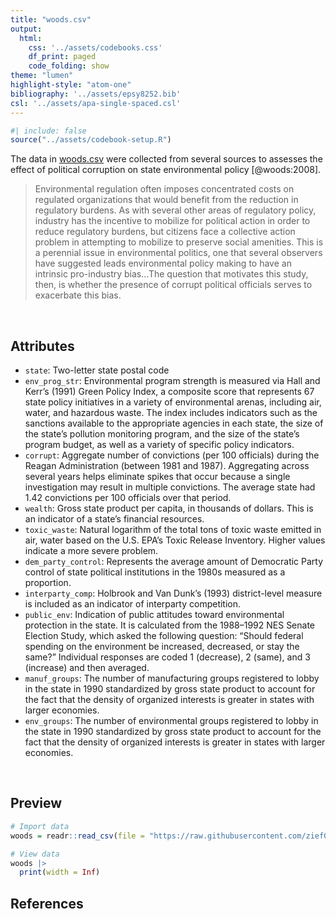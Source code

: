 ```yaml
---
title: "woods.csv"
output: 
  html:
    css: '../assets/codebooks.css'
    df_print: paged
    code_folding: show
theme: "lumen"
highlight-style: "atom-one"
bibliography: '../assets/epsy8252.bib'
csl: '../assets/apa-single-spaced.csl'
---
```



```r
#| include: false
source("../assets/codebook-setup.R")
```

The data in [woods.csv](https://raw.githubusercontent.com/zief0002/bespectacled-antelope/main/data/woods.csv) were collected from several sources to assesses the effect of political corruption on state environmental policy [@woods:2008].

> Environmental regulation often imposes concentrated costs on regulated organizations that would benefit from the reduction in regulatory burdens. As with several other areas of regulatory policy, industry has the incentive to mobilize for political action in order to reduce regulatory burdens, but citizens face a collective action problem in attempting to mobilize to preserve social amenities. This is a perennial issue in environmental politics, one that several observers have suggested leads environmental policy making to have an intrinsic pro-industry bias...The question that motivates this study, then, is whether the presence of corrupt political officials serves to exacerbate this bias.



<br />


## Attributes

- `state`: Two-letter state postal code
- `env_prog_str`: Environmental program strength is measured via Hall and Kerr’s (1991) Green Policy Index, a composite score that represents 67 state policy initiatives in a variety of environmental arenas, including air, water, and hazardous waste. The index includes indicators such as the sanctions available to the appropriate agencies in each state, the size of the state’s pollution monitoring program, and the size of the state’s program budget, as well as a variety of specific policy indicators.
- `corrupt`: Aggregate number of convictions (per 100 officials) during the Reagan Administration (between 1981 and 1987). Aggregating across several years helps eliminate spikes that occur because a single investigation may result in multiple convictions. The average state had 1.42 convictions per 100 officials over that period.
- `wealth`: Gross state product per capita, in thousands of dollars. This is an indicator of a state's financial resources.
- `toxic_waste`: Natural logarithm of the total tons of toxic waste emitted in air, water based on the U.S. EPA’s Toxic Release Inventory. Higher values indicate a more severe problem.
- `dem_party_control`: Represents the average amount of Democratic Party control of state political institutions in the 1980s measured as a proportion. 
- `interparty_comp`: Holbrook and Van Dunk’s (1993) district-level measure is included as an indicator of interparty competition. 
- `public_env`: Indication of public attitudes toward environmental protection in the state. It is calculated from the 1988--1992 NES Senate Election Study, which asked the following question: "Should federal spending on the environment be increased, decreased, or stay the same?" Individual responses are coded 1 (decrease), 2 (same), and 3 (increase) and then averaged.
- `manuf_groups`: The number of manufacturing groups registered to lobby in the state in 1990 standardized by gross state product to account for the fact that the density of organized interests is greater in states with larger economies.
- `env_groups`: The number of environmental groups registered to lobby in the state in 1990 standardized by gross state product to account for the fact that the density of organized interests is greater in states with larger economies. 


<br />


## Preview

```r
# Import data
woods = readr::read_csv(file = "https://raw.githubusercontent.com/zief0002/bespectacled-antelope/main/data/woods.csv")

# View data
woods |>
  print(width = Inf)
```


## References



